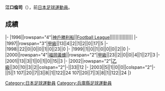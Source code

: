 {{Infobox football biography
|name=江口倫司
|image=
|fullname=江口倫司
|birth_date={{Birth date and age|1977|4|22}}
|cityofbirth=[[兵庫縣|兵庫縣]]
|countryofbirth=[[日本|日本]]
|position=[[前鋒_(足球)|前鋒]]
|currentclub=
|years=1996-1999<br/>2000-2003
|clubs=[[神戶勝利船|神戶勝利船]]<br/>[[福岡黃蜂|福岡黃蜂]]
|caps(goals)=
|nationalyears=
|nationalteam=
|nationalcaps(goals)=
}}
'''江口倫司'''（{{Bd|1977年|4月22日||}}），前[[日本|日本]][[足球|足球]][[運動員|運動員]]。

==成績==
{{Football player club statistics 1|YYN}}
{{Football player club statistics 2|JPN|YYN}}
|-
|1996||rowspan="4"|[[神戶勝利船|神戶勝利船]]||[[Japan_Football_League|Football League]]||||||||||||||||
|-
|1997||rowspan="3"|[[日本職業足球甲級聯賽|甲級]]||13||4||2||1||2||0||17||5
|-
|1998||22||0||0||0||1||0||23||0
|-
|1999||1||0||1||0||0||0||2||0
|-
|2000||rowspan="4"|[[福岡黃蜂|福岡黃蜂]]||rowspan="2"|[[日本職業足球甲級聯賽|甲級]]||23||2||0||0||4||1||27||3
|-
|2001||13||3||1||0||1||0||15||3
|-
|2002||rowspan="2"|[[日本職業足球乙級聯賽|乙級]]||30||10||3||2||colspan="2"|-||33||12
|-
|2003||5||1||0||0||colspan="2"|-||5||1
{{Football player club statistics 3|1|JPN}}107||20||7||3||8||1||122||24
{{Football player club statistics 5}}107||20||7||3||8||1||122||24
|}

{{Japan-sport-bio-stub}}
{{Soccer-player-stub}}
[[Category:日本足球運動員|Category:日本足球運動員]]
[[Category:兵庫縣足球運動員|Category:兵庫縣足球運動員]]